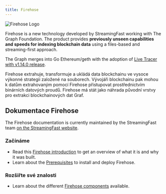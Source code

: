 ```yaml
---
title: Firehose
---
```


![Firehose Logo](/img/firehose-logo.png)

Firehose is a new technology developed by StreamingFast working with The Graph Foundation. The product provides **previously unseen capabilities and speeds for indexing blockchain data** using a files-based and streaming-first approach.

The Graph merges into Go Ethereum/geth with the adoption of [Live Tracer with v1.14.0 release](https://github.com/ethereum/go-ethereum/releases/tag/v1.14.0).

Firehose extrahuje, transformuje a ukládá data blockchainu ve vysoce výkonné strategii založené na souborech. Vývojáři blockchainu pak mohou k datům extrahovaným pomocí Firehose přistupovat prostřednictvím binárních datových proudů. Firehose má stát jako náhrada původní vrstvy pro extrakci blockchainových dat Graf.

## Dokumentace Firehose

The Firehose documentation is currently maintained by the StreamingFast team [on the StreamingFast website](https://firehose.streamingfast.io/).

### Začínáme

- Read this [Firehose introduction](https://firehose.streamingfast.io/introduction/firehose-overview) to get an overview of what it is and why it was built.
- Learn about the [Prerequisites](https://firehose.streamingfast.io/introduction/prerequisites) to install and deploy Firehose.

### Rozšiřte své znalosti

- Learn about the different [Firehose components](https://firehose.streamingfast.io/architecture/components) available.
